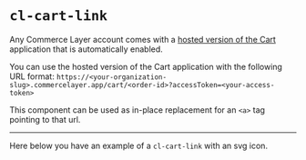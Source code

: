 
<Meta
  title={meta.title}
  argTypes={meta.argTypes}
/>

# `cl-cart-link`

Any Commerce Layer account comes with a [hosted version of the Cart](https://github.com/commercelayer/commercelayer-cart#hosted-version) application that is automatically enabled.

You can use the hosted version of the Cart application with the following URL format: `https://<your-organization-slug>.commercelayer.app/cart/<order-id>?accessToken=<your-access-token>`

This component can be used as in-place replacement for an `<a>` tag pointing to that url.

<Canvas withSource="open">
  <Story story={Basic} name="Basic" />
</Canvas>

<ArgsTable story='Basic' />

---

Here below you have an example of a `cl-cart-link` with an svg icon.

<Canvas withSource="open">
  <Story story={WithIcon} name="With Icon" />
</Canvas>
